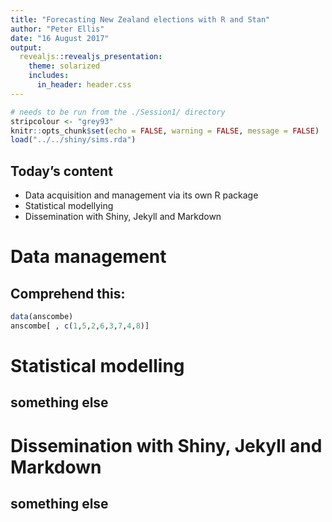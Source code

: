 ```yaml
---
title: "Forecasting New Zealand elections with R and Stan"
author: "Peter Ellis"
date: "16 August 2017"
output:
  revealjs::revealjs_presentation:
    theme: solarized
    includes:
      in_header: header.css
---
```


```r
# needs to be run from the ./Session1/ directory
stripcolour <- "grey93"
knitr::opts_chunk$set(echo = FALSE, warning = FALSE, message = FALSE)
load("../../shiny/sims.rda")
```

## Today's content

- Data acquisition and management via its own R package
- Statistical modellying
- Dissemination with Shiny, Jekyll and Markdown

# Data management

## Comprehend this: {data-transition="fade-out"}
```r
data(anscombe)
anscombe[ , c(1,5,2,6,3,7,4,8)]
```


# Statistical modelling
## something else

# Dissemination with Shiny, Jekyll and Markdown
## something else